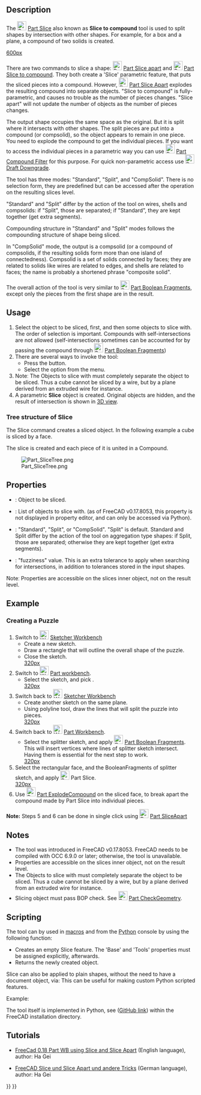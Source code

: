 <languages/>
<translate>
<!--T:25-->
{{Docnav
|[[Part_SliceApart|SliceApart]]
|[[Part_XOR|XOR]]
|[[Part_Workbench|Part]]
|IconL=Part_SliceApart.svg
|IconR=Part_XOR.svg
|IconC=Workbench_Part.svg
}}

<!--T:1-->
{{GuiCommand
|Name=Part Slice
|MenuLocation=Part → Split → Slice to compound
|Workbenches=[[Part_Workbench|Part]]
|Version=0.17
|SeeAlso=[[Part_BooleanFragments|Part Boolean Fragments]], [[Part_XOR|Part XOR]], [[Part_CompJoinFeatures|Part Join features]], [[Part_Boolean|Part Boolean]]
}}

==Description== <!--T:36--> 

<!--T:2-->
The [[Image:Part_Slice.svg|24px]] [[Part_Slice|Part Slice]] also known as '''Slice to compound''' tool is used to split shapes by intersection with other shapes. For example, for a box and a plane, a compound of two solids is created.

<!--T:3-->
[[image:Part_Slice_Demo.png|600px]]

<!--T:4-->
{{Caption|Above: the pieces were moved apart manually afterwards, to reveal the slicing}}

<!--T:23-->
There are two commands to slice a shape: [[Image:Part_SliceApart.svg|24px]] [[Part_SliceApart|Part Slice apart]] and [[Image:Part_Slice.svg|24px]] [[Part_Slice|Part Slice to compound]]. They both create a 'Slice' parametric feature, that puts the sliced pieces into a compound. However, [[Image:Part_SliceApart.svg|24px]] [[Part_SliceApart|Part Slice Apart]] explodes the resulting compound into separate objects. "Slice to compound" is fully-parametric, and causes no trouble as the number of pieces changes. "Slice apart" will not update the number of objects as the number of pieces changes.

<!--T:5-->
The output shape occupies the same space as the original. But it is split where it intersects with other shapes. The split pieces are put into a compound (or compsolid), so the object appears to remain in one piece. You need to explode the compound to get the individual pieces. If you want to access the individual pieces in a parametric way you can use [[Image:Part_CompoundFilter.svg|24px]] [[Part_CompoundFilter|Part Compound Filter]] for this purpose. For quick non-parametric access use [[Image:Draft_Downgrade.svg|24px]] [[Draft_Downgrade|Draft Downgrade]].

<!--T:6-->
The tool has three modes: "Standard", "Split", and "CompSolid". There is no selection form, they are predefined but can be accessed after the operation on the resulting slices level.

<!--T:7-->
"Standard" and "Split" differ by the action of the tool on wires, shells and compsolids: if "Split", those are separated; if "Standard", they are kept together (get extra segments).

<!--T:8-->
Compounding structure in "Standard" and "Split" modes follows the compounding structure of shape being sliced. 

<!--T:9-->
In "CompSolid" mode, the output is a compsolid (or a compound of compsolids, if the resulting solids form more than one island of connectedness). Compsolid is a set of solids connected by faces; they are related to solids like wires are related to edges, and shells are related to faces; the name is probably a shortened phrase "composite solid".

<!--T:10-->
The overall action of the tool is very similar to [[Image:Part_BooleanFragments.svg|24px]] [[Part_BooleanFragments|Part Boolean Fragments]], except only the pieces from the first shape are in the result.

==Usage== <!--T:37--> 

<!--T:11-->
# Select the object to be sliced, first, and then some objects to slice with. <br /> The order of selection is important. Compounds with self-intersections are not allowed (self-intersections sometimes can be accounted for by passing the compound through [[Image:Part_BooleanFragments.svg|24px]] [[Part_BooleanFragments|Part Boolean Fragments]])
# There are several ways to invoke the tool:
#* Press the {{Button|[[Image:Part_Slice.svg|16px]] [[Part_Slice|Slice to compound]]}} button.
#* Select the {{MenuCommand|Part → Split → Slice to compound}} option from the menu.
# Noteː The Objects to slice with must completely separate the object to be sliced. Thus a cube cannot be sliced by a wire, but by a plane derived from an extruded wire for instance. 
# A parametric '''Slice''' object is created. Original objects are hidden, and the result of intersection is shown in [[3D_view|3D view]].

<!--T:30-->
===Tree structure of Slice ===
The Slice command creates a sliced object. In the following example a cube is sliced by a face.

<!--T:31-->
The slice is created and each piece of it is united in a Compound.

<!--T:32-->
[[Image:Part_SliceTree.png]]

==Properties== <!--T:38--> 

<!--T:13-->
{{TitleProperty|Slice}}
* {{PropertyData|Base}}: Object to be sliced.
* {{PropertyData|Tools}}: List of objects to slice with. (as of FreeCAD v0.17.8053, this property is not displayed in property editor, and can only be accessed via Python).
* {{PropertyData|Mode}}: "Standard", "Split", or "CompSolid". "Split" is default. Standard and Split differ by the action of the tool on aggregation type shapes: if Split, those are separated; otherwise they are kept together (get extra segments).
* {{PropertyData|Tolerance}}: "fuzziness" value. This is an extra tolerance to apply when searching for intersections, in addition to tolerances stored in the input shapes.

<!--T:33-->
̈Noteː Properties are accessible on the slices inner object, not on the result level.

==Example== <!--T:14-->

===Creating a Puzzle=== <!--T:34-->

<!--T:35-->
# Switch to [[Image:Workbench_Sketcher.svg|24px]] [[Sketcher_Workbench|Sketcher Workbench]]
#* Create a new sketch.
#* Draw a rectangle that will outline the overall shape of the puzzle.
#* Close the sketch.<br />[[image:slice_example_step1.png|320px]]
# Switch to [[Image:Workbench_Part.svg|24px]] [[Part_Workbench|Part workbench]]. 
#* Select the sketch, and pick {{MenuCommand|Part → [[Image:Part_MakeFace.svg|24px]] [[Part_MakeFace|Make face from wires]]}}.<br />[[image:slice_example_step2.png|320px]]
# Switch back to [[Image:Workbench_Sketcher.svg|24px]] [[Sketcher_Workbench|Sketcher Workbench]]
#* Create another sketch on the same plane. 
#* Using polyline tool, draw the lines that will split the puzzle into pieces.<br />[[image:slice_example_step3.png|320px]]
# Switch back to [[Image:Workbench_Part.svg|24px]] [[Part_Workbench|Part Workbench]].
#* Select the splitter sketch, and apply [[Image:Part_BooleanFragments.svg|24px]] [[Part_BooleanFragments|Part Boolean Fragments]]. This will insert vertices where lines of splitter sketch intersect. Having them is essential for the next step to work.<br />[[image:slice_example_step4.png|320px]]
# Select the rectangular face, and the BooleanFragments of splitter sketch, and apply [[Image:Part_Slice.svg|24px]] Part Slice.<br />[[image:slice_example_step5.png|320px]]
# Use [[Image:Part_ExplodeCompound.svg|24px]] [[Part_ExplodeCompound|Part ExplodeCompound]] on the sliced face, to break apart the compound made by Part Slice into individual pieces.

<!--T:24-->
'''Note:''' Steps 5 and 6 can be done in single click using [[Image:Part_SliceApart.svg|24px]] [[Part_SliceApart|Part SliceApart]]

==Notes== <!--T:39--> 

<!--T:22-->
* The tool was introduced in FreeCAD v0.17.8053. FreeCAD needs to be compiled with OCC 6.9.0 or later; otherwise, the tool is unavailable.
* ̈Properties are accessible on the slices inner object, not on the result level.
* The Objects to slice with must completely separate the object to be sliced. Thus a cube cannot be sliced by a wire, but by a plane derived from an extruded wire for instance.
* Slicing object must pass BOP check. See [[Image:Part_CheckGeometry.svg|24px]] [[Part_CheckGeometry|Part CheckGeometry]].

==Scripting== <!--T:15--> 

<!--T:16-->
The tool can by used in [[Macros|macros]] and from the [[Python|Python]] console by using the following function:
</translate>
{{Code|code=BOPTools.SplitFeatures.makeSlice(name)}}
<translate>

<!--T:17-->
* Creates an empty Slice feature. The 'Base' and 'Tools' properties must be assigned explicitly, afterwards.
* Returns the newly created object.

<!--T:18-->
Slice can also be applied to plain shapes, without the need to have a document object, via:
</translate>
{{Code|code=BOPTools.SplitAPI.slice(base_shape, tool_shapes, mode, tolerance = 0.0)}}
<translate>
<!--T:19-->
This can be useful for making custom Python scripted features.


<!--T:20-->
Example:
</translate>
{{code|code=
import BOPTools.SplitFeatures
j = BOPTools.SplitFeatures.makeSlice(name= 'Slice')
j.Base = FreeCADGui.Selection.getSelection()[0]
j.Tools = FreeCADGui.Selection.getSelection()[1:]
}}
<translate>

<!--T:21-->
The tool itself is implemented in Python, see {{FileName|/Mod/Part/BOPTools/SplitFeatures.py}} ([https://github.com/FreeCAD/FreeCAD/blob/master/src/Mod/Part/BOPTools/SplitFeatures.py GitHub link]) within the FreeCAD installation directory.


==Tutorials== <!--T:40--> 

<!--T:42-->
* [https://www.youtube.com/watch?v=tzHkQaHgrfQ FreeCad 0.18 Part WB using Slice and Slice Apart] (English language), author: Ha Gei

<!--T:43-->
* [https://www.youtube.com/watch?v=JJAL5JmqqKQ FreeCAD Slice und Slice Apart und andere Tricks] (German language), author: Ha Gei


<!--T:26-->
{{Docnav
|[[Part_SliceApart|SliceApart]]
|[[Part_XOR|XOR]]
|[[Part_Workbench|Part]]
|IconL=Part_SliceApart.svg
|IconR=Part_XOR.svg
|IconC=Workbench_Part.svg
}}

</translate>
{{Part Tools navi{{#translation:}}}}
{{Userdocnavi{{#translation:}}}}